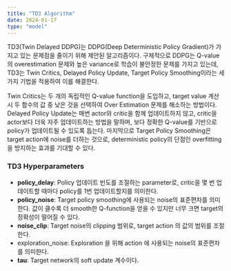 ```yaml
---
title: "TD3 Algorithm"
date: 2024-01-17
type: "model"
---
```


TD3(Twin Delayed DDPG)는 DDPG(Deep Deterministic Policy Gradient)가 가지고 있는 문제점을 줄이기 위해 제안된 알고리즘이다. 구체적으로 DDPG는 Q-value의 overestimation 문제와 높은 variance로 학습이 불안정한 문제를 가지고 있는데, TD3는 Twin Critics, Delayed Policy Update, Target Policy Smoothing이라는 세 가지 기법을 적용하여 이를 해결한다.

Twin Critics는 두 개의 독립적인 Q-value function을 도입하고, target value 계산 시 두 함수의 값 중 낮은 것을 선택하여 Over Estimation 문제를 해소하는 방법이다. Delayed Policy Update는 매번 actor와 critic을 함께 업데이트하지 않고, critic을 actor보다 더욱 자주 업데이트하는 방법을 말하며, 보다 정확한 Q-value를 기반으로 policy가 업데이트될 수 있도록 돕는다. 마지막으로 Target Policy Smoothing은 target action에 noise를 더하는 것으로, deterministic policy의 단점인 overfitting을 방지하는 효과를 기대할 수 있다.

### TD3 Hyperparameters

- **policy_delay**: Policy 업데이트 빈도를 조절하는 parameter로, critic을 몇 번 업데이트할 때마다 policy를 1번 업데이트할지를 의미한다.
- **policy_noise**: Target policy smoothing에 사용되는 noise의 표준편차를 의미한다. 값이 클수록 더 smooth한 Q-function을 얻을 수 있지만 너무 크면 target의 정확성이 떨어질 수 있다.
- **noise_clip**: Target noise의 clipping 범위로, target action 의 값의 범위를 조절한다.
- exploration_noise: Exploration 을 위해 action 에 사용되는 noise의 표준편차를 의미한다.
- **tau**: Target network의 soft update 계수이다.